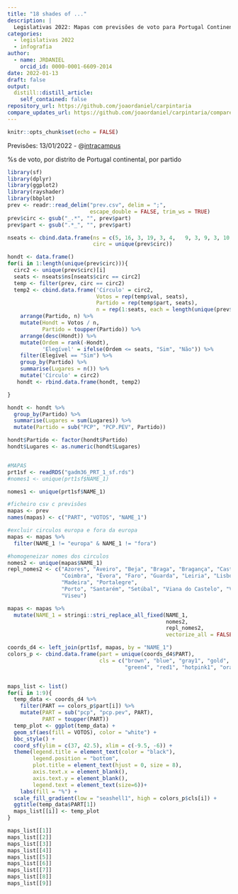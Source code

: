 ```yaml
---
title: "18 shades of ..."
description: |
  Legislativas 2022: Mapas com previsões de voto para Portugal Continental
categories:
  - legislativas 2022
  - infografia
author:
  - name: JRDANIEL
    orcid_id: 0000-0001-6609-2014
date: 2022-01-13
draft: false
output:
  distill::distill_article:
    self_contained: false
repository_url: https://github.com/joaordaniel/carpintaria
compare_updates_url: https://github.com/joaordaniel/carpintaria/compare/pubv1...master
---
```



```r
knitr::opts_chunk$set(echo = FALSE)
```

Previsões: 13/01/2022 - @[intracampus](https://twitter.com/intracampos?ref_src=twsrc%5Egoogle%7Ctwcamp%5Eserp%7Ctwgr%5Eauthor)

%s de voto, por distrito de Portugal continental, por partido 



```r
library(sf)
library(dplyr)
library(ggplot2)
library(rayshader)
library(bbplot)
prev <- readr::read_delim("prev.csv", delim = ";", 
                          escape_double = FALSE, trim_ws = TRUE)
prev$circ <- gsub("_.*", "", prev$part)
prev$part <- gsub(".*_", "", prev$part)

nseats <- cbind.data.frame(ns = c(5, 16, 3,	19,	3, 4,	9, 3, 9, 3,	10,	48,	6, 2, 40,	9, 18, 6,	5, 8, 2, 2),
                           circ = unique(prev$circ))

hondt <- data.frame()
for(i in 1:length(unique(prev$circ))){
  circ2 <- unique(prev$circ)[i]
  seats <- nseats$ns[nseats$circ == circ2]
  temp <- filter(prev, circ == circ2)
  temp2 <- cbind.data.frame('Círculo' = circ2,
                            Votos = rep(temp$val, seats),
                            Partido = rep(temp$part, seats),
                            n = rep(1:seats, each = length(unique(prev$part)))) %>%
    arrange(Partido, n) %>%
    mutate(Hondt = Votos / n,
           Partido = toupper(Partido)) %>%
    arrange(desc(Hondt)) %>%
    mutate(Ordem = rank(-Hondt),
           'Elegível' = ifelse(Ordem <= seats, "Sim", "Não")) %>%
    filter(Elegível == "Sim") %>%
    group_by(Partido) %>%
    summarise(Lugares = n()) %>%
    mutate('Círculo' = circ2)
   hondt <- rbind.data.frame(hondt, temp2) 

}

hondt <- hondt %>%
  group_by(Partido) %>%
  summarise(Lugares = sum(Lugares)) %>%
  mutate(Partido = sub("PCP", "PCP.PEV", Partido))

hondt$Partido <- factor(hondt$Partido)
hondt$Lugares <- as.numeric(hondt$Lugares)


#MAPAS
prt1sf <- readRDS("gadm36_PRT_1_sf.rds")
#nomes1 <- unique(prt1sf$NAME_1)

nomes1 <- unique(prt1sf$NAME_1)

#ficheiro csv c previsões
mapas <- prev
names(mapas) <- c("PART", "VOTOS", "NAME_1")

#excluir circulos europa e fora da europa
mapas <- mapas %>%
  filter(NAME_1 != "europa" & NAME_1 != "fora")

#homogeneizar nomes dos circulos
nomes2 <- unique(mapas$NAME_1)
repl_nomes2 <- c("Azores", "Aveiro", "Beja", "Braga", "Bragança", "Castelo Branco",
                 "Coimbra", "Évora", "Faro", "Guarda", "Leiria", "Lisboa",
                 "Madeira", "Portalegre",
                 "Porto", "Santarém", "Setúbal", "Viana do Castelo", "Vila Real",
                 "Viseu")

mapas <- mapas %>%
  mutate(NAME_1 = stringi::stri_replace_all_fixed(NAME_1,
                                                  nomes2,
                                                  repl_nomes2,
                                                  vectorize_all = FALSE))

coords_d4 <- left_join(prt1sf, mapas, by = "NAME_1") 
colors_p <- cbind.data.frame(part = unique(coords_d4$PART),
                             cls = c("brown", "blue", "gray1", "gold", "brown2",
                                     "green4", "red1", "hotpink1", "orange2"))


maps_list <- list()
for(i in 1:9){
  temp_data <- coords_d4 %>%
    filter(PART == colors_p$part[i]) %>%
    mutate(PART = sub("pcp", "pcp.pev", PART),
           PART = toupper(PART))
  temp_plot <- ggplot(temp_data) +
  geom_sf(aes(fill = VOTOS), color = "white") +
  bbc_style() +
  coord_sf(ylim = c(37, 42.5), xlim = c(-9.5, -6)) +
  theme(legend.title = element_text(color = "black"),
        legend.position = "bottom",
        plot.title = element_text(hjust = 0, size = 8),
        axis.text.x = element_blank(),
        axis.text.y = element_blank(),
        legend.text = element_text(size=6))+
    labs(fill = "%") +
  scale_fill_gradient(low = "seashell1", high = colors_p$cls[i]) +
  ggtitle(temp_data$PART[1])
  maps_list[[i]] <- temp_plot
}


```
```r
maps_list[[1]]
maps_list[[2]]
maps_list[[3]]
maps_list[[4]]
maps_list[[5]]
maps_list[[6]]
maps_list[[7]]
maps_list[[8]]
maps_list[[9]]

```


